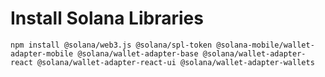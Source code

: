 
<ContentBlock filePath="package.json" highlight="10-16">

# Install Solana Libraries

`npm install @solana/web3.js @solana/spl-token @solana-mobile/wallet-adapter-mobile @solana/wallet-adapter-base @solana/wallet-adapter-react @solana/wallet-adapter-react-ui @solana/wallet-adapter-wallets`

</ContentBlock>
